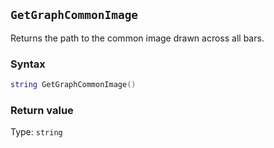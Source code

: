 ::: {.minipage data-latex="{\textwidth}"}
## `GetGraphCommonImage`

Returns the path to the common image\index{images!bar backgrounds} drawn across all bars.

### Syntax {-}

``` .lua
string GetGraphCommonImage()
```

### Return value {-}

Type: `string`
:::
